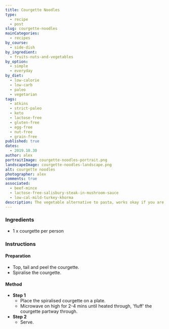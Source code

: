 ```yaml
---
title: Courgette Noodles
type:
  - recipe
  - post
slug: courgette-noodles
mainCategories:
  - recipes
by_course:
  - side-dish
by_ingredient:
  - fruits-nuts-and-vegetables
by_option:
  - simple
  - everyday
by_diet:
  - low-calorie
  - low-carb
  - paleo
  - vegetarian
tags:
  - atkins
  - strict-paleo
  - keto
  - lactose-free
  - gluten-free
  - egg-free
  - nut-free
  - grain-free
published: true
dates:
  - 2019.10.30
author: alex
portraitImage: courgette-noodles-portrait.png
landscapeImage: courgette-noodles-landscape.png
alt: courgette noodles
photographer: alex
comments: true
associated:
  - beef-mince
  - lactose-free-salisbury-steak-in-mushroom-sauce
  - low-cal-mild-turkey-khorma
description: The vegetable alternative to pasta, works okay if you are avoiding the gluten, grains or carbs.
---
```


<Ingredients>

### Ingredients

- 1 x courgette per person

</Ingredients>

<Instructions>

### Instructions

#### Preparation

- Top, tail and peel the courgette.
- Spiralise the courgette.

#### Method

- **Step 1**
  - Place the spiralised courgette on a plate.
  - Microwave on high for 2-4 mins until heated through, 'fluff' the courgette partway through.
- **Step 2**
  - Serve.

</Instructions>
